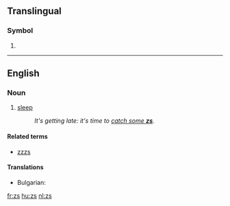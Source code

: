 {{also|Zs|Z's|z's}}
==Translingual==
===Symbol===
{{head|mul}}

# {{SI-unit-abb|zepto|second|[[time]]}}

----

==English==

===Noun===
{{en-plural noun}}

# {{context|slang|in cartoons|lang=en}} [[sleep]]
#: ''It's getting late: it's time to [[catch some zs|catch some '''zs''']].''

====Related terms====
* [[zzzs]]

====Translations====
{{trans-top|slang: sleep}}
* Bulgarian: {{t+|bg|сън|m}}
{{trans-mid}}
{{trans-bottom}}

[[fr:zs]]
[[hu:zs]]
[[nl:zs]]